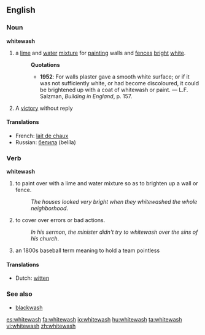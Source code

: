 ==English==

===Noun===
'''whitewash'''

# a [[lime]] and [[water]] [[mixture]] for [[painting]] walls and [[fence]]s [[bright]] [[white]].
#:'''Quotations'''
#:*'''1952''': For walls plaster gave a smooth white surface; or if it was not sufficiently white, or had become discoloured, it could be brightened up with a coat of whitewash or paint. &mdash; L.F. Salzman, ''Building in England'', p. 157.
# A [[victory]] without reply

====Translations====
*French: [[lait de chaux]]
*Russian: [[белила]] (belíla) {{npl}}

===Verb===
'''whitewash'''

# to paint over with a lime and water mixture so as to brighten up a wall or fence.
#:''The houses looked very bright when they whitewashed the whole neighborhood''.
# to cover over errors or bad actions.
#:''In his sermon, the minister didn't try to whitewash over the sins of his church''.
# {{baseball}} {{slang}} an 1800s baseball term meaning to hold a team pointless

====Translations====
*Dutch: [[witten]]

===See also===
{{wikipedia}}
*[[blackwash]]

[[es:whitewash]]
[[fa:whitewash]]
[[io:whitewash]]
[[hu:whitewash]]
[[ta:whitewash]]
[[vi:whitewash]]
[[zh:whitewash]]
